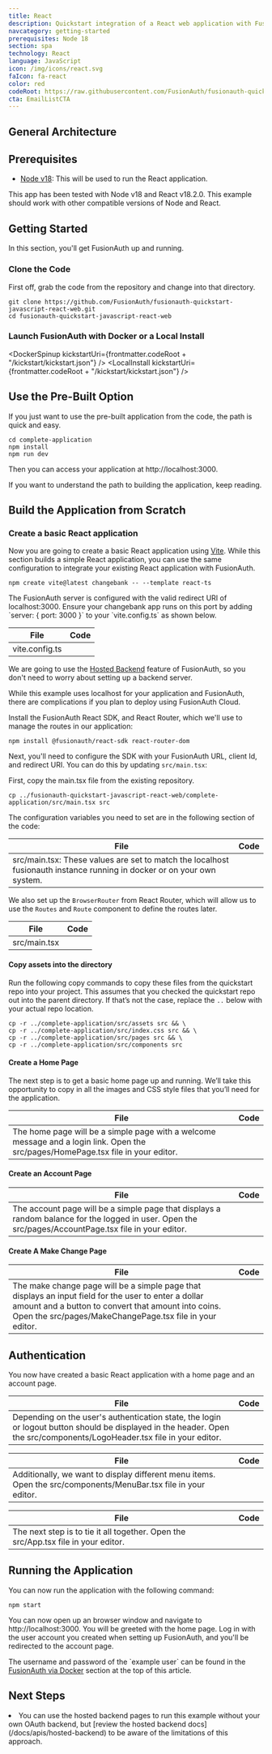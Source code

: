 ```yaml
---
title: React
description: Quickstart integration of a React web application with FusionAuth
navcategory: getting-started
prerequisites: Node 18
section: spa
technology: React
language: JavaScript
icon: /img/icons/react.svg
faIcon: fa-react
color: red
codeRoot: https://raw.githubusercontent.com/FusionAuth/fusionauth-quickstart-javascript-react-web/main
cta: EmailListCTA
---
```


<Intro technology={frontmatter.technology}
       repositoryUrl="https://github.com/FusionAuth/fusionauth-quickstart-javascript-react-web"/>

## General Architecture

<LoginArchitectureSdk />

## Prerequisites
* [Node v18](https://nodejs.org/en): This will be used to run the React application.

This app has been tested with Node v18 and React v18.2.0. This example should work with other compatible versions of Node and React.

## Getting Started

In this section, you'll get FusionAuth up and running.

### Clone the Code
First off, grab the code from the repository and change into that directory.

```shell
git clone https://github.com/FusionAuth/fusionauth-quickstart-javascript-react-web.git
cd fusionauth-quickstart-javascript-react-web
```

### Launch FusionAuth with Docker or a Local Install

<DockerSpinup kickstartUri={frontmatter.codeRoot + "/kickstart/kickstart.json"} />
<LocalInstall kickstartUri={frontmatter.codeRoot + "/kickstart/kickstart.json"} />

## Use the Pre-Built Option
If you just want to use the pre-built application from the code, the path is quick and easy.  

```
cd complete-application
npm install
npm run dev
```

Then you can access your application at http://localhost:3000.

If you want to understand the path to building the application, keep reading.

## Build the Application from Scratch

### Create a basic React application

Now you are going to create a basic React application using [Vite](https://vitejs.dev/). While this section builds a simple React application, you can use the same configuration to integrate your existing React application with FusionAuth.

```shell
npm create vite@latest changebank -- --template react-ts
```
<Aside type="note">
    The FusionAuth server is configured with the valid redirect URI of localhost:3000. Ensure your changebank app runs on this port by adding `server: { port: 3000 }` to your `vite.config.ts` as shown below.
</Aside>

| File | Code |
|--------------------------|-----------------------------------------------|
| vite.config.ts    | <RemoteCode url="https://raw.githubusercontent.com/synedra/fusionauth-first-steps-launch/main/complete-application/vite.config.ts" lang="typescript"  />                |


We are going to use the [Hosted Backend](/docs/apis/hosted-backend) feature of FusionAuth, so you don't need to worry about setting up a backend server.


<Aside type="caution">
While this example uses localhost for your application and FusionAuth, there are complications if you plan to deploy using FusionAuth Cloud.

  <HostedBackendWarning />
</Aside>


Install the FusionAuth React SDK, and React Router, which we'll use to manage the routes in our application:

```shell
npm install @fusionauth/react-sdk react-router-dom
```

Next, you'll need to configure the SDK with your FusionAuth URL, client Id, and redirect URI. You can do this by updating `src/main.tsx`:

First, copy the main.tsx file from the existing repository.

```shell
cp ../fusionauth-quickstart-javascript-react-web/complete-application/src/main.tsx src
```

The configuration variables you need to set are in the following section of the code:

| File | Code |
|--------------------------|-----------------------------------------------|
|  src/main.tsx: These values are set to match the localhost fusionauth instance running in docker or on your own system.   | <RemoteCode url="https://raw.githubusercontent.com/FusionAuth/fusionauth-quickstart-javascript-react-web/main/complete-application/src/main.tsx#L10-L22" lang="tsx"/> |

We also set up the `BrowserRouter` from React Router, which will allow us to use the `Routes` and `Route` component to define the routes later.

| File | Code |
|--------------------------|-----------------------------------------------|
| src/main.tsx    | <RemoteCode url="https://raw.githubusercontent.com/FusionAuth/fusionauth-quickstart-javascript-react-web/main/complete-application/src/main.tsx#L23-L32" lang="tsx"/> |

#### Copy assets into the directory

Run the following copy commands to copy these files from the quickstart repo into your project. This assumes that you checked the quickstart repo out into the parent directory. If that’s not the case, replace the `..` below with your actual repo location.

```shell
cp -r ../complete-application/src/assets src && \
cp -r ../complete-application/src/index.css src && \
cp -r ../complete-application/src/pages src && \
cp -r ../complete-application/src/components src
```

#### Create a Home Page

The next step is to get a basic home page up and running. We’ll take this opportunity to copy in all the images and CSS style files that you’ll need for the application.

| File | Code |
|--------------------------|-----------------------------------------------|
| The home page will be a simple page with a welcome message and a login link. Open the src/pages/HomePage.tsx file in your editor. | <RemoteCode url="https://raw.githubusercontent.com/FusionAuth/fusionauth-quickstart-javascript-react-web/main/complete-application/src/pages/HomePage.tsx" lang="tsx"/> |

#### Create an Account Page

| File | Code |
|--------------------------|-----------------------------------------------|
| The account page will be a simple page that displays a random balance for the logged in user. Open the src/pages/AccountPage.tsx file in your editor. | <RemoteCode url="https://raw.githubusercontent.com/FusionAuth/fusionauth-quickstart-javascript-react-web/main/complete-application/src/pages/AccountPage.tsx" lang="tsx"/> |

#### Create A Make Change Page

| File | Code |
|--------------------------|-----------------------------------------------|
| The make change page will be a simple page that displays an input field for the user to enter a dollar amount and a button to convert that amount into coins. Open the src/pages/MakeChangePage.tsx file in your editor. | <RemoteCode url="https://raw.githubusercontent.com/FusionAuth/fusionauth-quickstart-javascript-react-web/main/complete-application/src/pages/MakeChangePage.tsx" lang="tsx"/> |

## Authentication

You now have created a basic React application with a home page and an account page.

| File | Code |
|--------------------------|-----------------------------------------------|
| Depending on the user's authentication state, the login or logout button should be displayed in the header. Open the src/components/LogoHeader.tsx file in your editor. | <RemoteCode url="https://raw.githubusercontent.com/FusionAuth/fusionauth-quickstart-javascript-react-web/main/complete-application/src/components/LogoHeader.tsx" lang="tsx"/> |

| File | Code |
|--------------------------|-----------------------------------------------|
| Additionally, we want to display different menu items. Open the src/components/MenuBar.tsx file in your editor. | <RemoteCode url="https://raw.githubusercontent.com/FusionAuth/fusionauth-quickstart-javascript-react-web/main/complete-application/src/components/MenuBar.tsx" lang="tsx"/> |

| File | Code |
|--------------------------|-----------------------------------------------|
| The next step is to tie it all together. Open the src/App.tsx file in your editor. | <RemoteCode url="https://raw.githubusercontent.com/FusionAuth/fusionauth-quickstart-javascript-react-web/main/complete-application/src/App.tsx" lang="tsx"/> |

## Running the Application

You can now run the application with the following command:

```shell
npm start
```

You can now open up an browser window and navigate to http://localhost:3000. You will be greeted with the home page. Log in with the user account you created when setting up FusionAuth, and you'll be redirected to the account page.

<Aside type="note">
    The username and password of the `example user` can be found in the <a href="#run-fusionauth-via-docker">FusionAuth via Docker</a> section at the top of this article.
</Aside>

<QuickstartTshirtCTA/>

## Next Steps

<NextSteps>
  <Fragment slot="security">
    <li>You can use the hosted backend pages to run this example without your own OAuth backend, but [review the hosted backend docs](/docs/apis/hosted-backend) to be aware of the limitations of this approach.</li>
  </Fragment>
</NextSteps>

